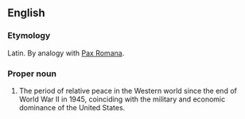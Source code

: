 ==English==
{{wikipedia}}
===Etymology===
Latin.  By analogy with [[Pax Romana]].

===Proper noun===
{{en-proper noun|head=[[Pax]] [[Americana]]}}
# The period of relative peace in the Western world since the end of World War II in 1945, coinciding with the military and economic dominance of the United States.